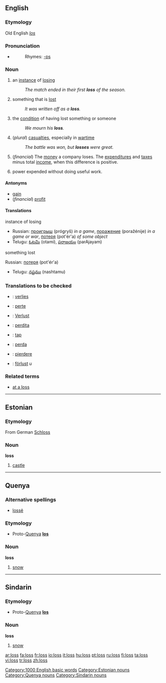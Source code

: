==English==

{{rank|plan|pain|official|940|loss|spot|wonderful|shook}}
===Etymology===
Old English ''[[los]]''

===Pronunciation===
*{{audio|en-us-loss.ogg|Audio (US)}}
*:Rhymes: [[Rhymes:English:-ɒs|-ɒs]]

===Noun===
{{en-noun|es}}

# an [[instance]] of [[losing]]
#:''The match ended in their first '''loss''' of the season.''
# something that is [[lost]]
#:''It was written off as a '''loss'''.''
# the [[condition]] of having lost something or someone
#:''We mourn his '''loss'''.''
#(''plural'') [[casualties]], especially in [[wartime]]
#:''The battle was won, but '''losses''' were great.''
#(''financial'') The [[money]] a company loses.  The [[expenditure]]s and [[tax]]es minus total [[income]], when this difference is positive.
#{{engineering}} power expended without doing useful work.

====Antonyms====
*[[gain]]
*(''financial'') [[profit]]

====Translations====
;instance of losing
{{top}}
{{mid}}
*Russian: [[проигрыш]] (prógryš) {{m}} ''in a game'', [[поражение]] (poražénije) {{n}} ''in a game or war'', [[потеря]] (pot'ér'a) {{f}} ''of some object''
*Telugu: [[ఓటమి]] (otami), [[పరాజయం]] (parAjayam)
{{bottom}}

;something lost
{{top}}
{{mid}}
Russian: [[потеря]] (pot'ér'a) {{f}}
*Telugu: [[నష్టము]] (nashtamu)
{{bottom}}

===Translations to be checked===
{{checktrans}}
*{{ttbc|Dutch}}: [[verlies]] {{n}}
*{{ttbc|French}}: [[perte]] {{f}}
*{{ttbc|German}}: [[Verlust]] {{m}}
*{{ttbc|Interlingua}}: [[perdita]]
*{{ttbc|Norwegian}}: [[tap]]
*{{ttbc|Portuguese}}: [[perda]] {{f}}
*{{ttbc|Romanian}}: [[pierdere]] {{f}}
*{{ttbc|Swedish}}: [[förlust]] ''u''

===Related terms===
*[[at a loss]]

----

==Estonian==

===Etymology===
From German [[Schloss]]

===Noun===
'''loss'''

# [[castle]]

----

==Quenya==

===Alternative spellings===
* [[lossë]]

===Etymology===
* Proto-[[Quenya]] '''[[los]]'''

===Noun===
'''loss'''

# [[snow]]

----

==Sindarin==

===Etymology===
* Proto-[[Quenya]] '''[[los]]'''

===Noun===
'''loss'''

# [[snow]]

[[Category:1000 English basic words]]
[[Category:Estonian nouns]]
[[Category:Quenya nouns]]
[[Category:Sindarin nouns]]

[[ar:loss]]
[[fa:loss]]
[[fr:loss]]
[[io:loss]]
[[it:loss]]
[[hu:loss]]
[[pt:loss]]
[[ru:loss]]
[[fi:loss]]
[[ta:loss]]
[[vi:loss]]
[[tr:loss]]
[[zh:loss]]